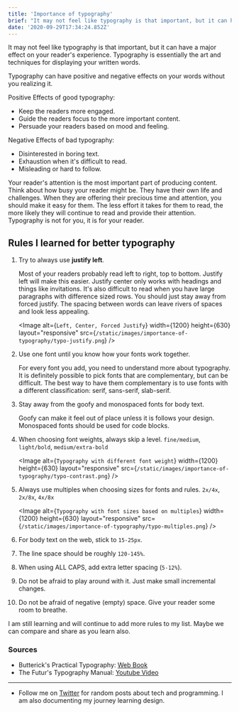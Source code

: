 ```yaml
---
title: 'Importance of typography'
brief: "It may not feel like typography is that important, but it can have a major effect on your reader's experience."
date: '2020-09-29T17:34:24.852Z'
---
```


It may not feel like typography is that important, but it can have a major effect on your reader's experience. Typography is essentially the art and techniques for displaying your written words.

Typography can have positive and negative effects on your words without you realizing it.

Positive Effects of good typography:

- Keep the readers more engaged.
- Guide the readers focus to the more important content.
- Persuade your readers based on mood and feeling.

Negative Effects of bad typography:

- Disinterested in boring text.
- Exhaustion when it's difficult to read.
- Misleading or hard to follow.

Your reader's attention is the most important part of producing content. Think about how busy your reader might be. They have their own life and challenges. When they are offering their precious time and attention, you should make it easy for them. The less effort it takes for them to read, the more likely they will continue to read and provide their attention. Typography is not for you, it is for your reader.

## Rules I learned for better typography

1.  Try to always use **justify left**.

    Most of your readers probably read left to right, top to bottom. Justify left will make this easier. Justify center only works with headings and things like invitations. It's also difficult to read when you have large paragraphs with difference sized rows. You should just stay away from forced justify. The spacing between words can leave rivers of spaces and look less appealing.

    <Image
      alt={`Left, Center, Forced Justify`}
      width={1200}
      height={630}
      layout="responsive"
      src={`/static/images/importance-of-typography/typo-justify.png`}
    />

2.  Use one font until you know how your fonts work together.

    For every font you add, you need to understand more about typography. It is definitely possible to pick fonts that are complementary, but can be difficult. The best way to have them complementary is to use fonts with a different classification: serif, sans-serif, slab-serif.

3.  Stay away from the goofy and monospaced fonts for body text.

    Goofy can make it feel out of place unless it is follows your design. Monospaced fonts should be used for code blocks.

4.  When choosing font weights, always skip a level. `fine/medium`, `light/bold`, `medium/extra-bold`

    <Image
      alt={`Typography with different font weight`}
      width={1200}
      height={630}
      layout="responsive"
      src={`/static/images/importance-of-typography/typo-contrast.png`}
    />

5.  Always use multiples when choosing sizes for fonts and rules. `2x/4x`, `2x/8x`, `4x/8x`

    <Image
      alt={`Typography with font sizes based on multiples`}
      width={1200}
      height={630}
      layout="responsive"
      src={`/static/images/importance-of-typography/typo-multiples.png`}
    />

6.  For body text on the web, stick to `15-25px`.

7.  The line space should be roughly `120-145%`.

8.  When using ALL CAPS, add extra letter spacing (`5-12%`).

9.  Do not be afraid to play around with it. Just make small incremental changes.

10. Do not be afraid of negative (empty) space. Give your reader some room to breathe.

I am still learning and will continue to add more rules to my list. Maybe we can compare and share as you learn also.

### Sources

- Butterick's Practical Typography: [Web Book](https://practicaltypography.com/)
- The Futur's Typography Manual: [Youtube Video](https://www.youtube.com/watch?v=QrNi9FmdlxY)

---

- Follow me on [Twitter](https://twitter.com/CodeByCorey) for random posts about tech and programming. I am also documenting my journey learning design.
